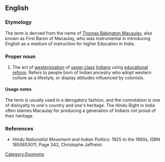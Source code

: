 ==English==

===Etymology===
The term is derived from the name of [[w:Thomas Babington Macaulay|Thomas Babington Macaulay]], also known as First Baron of Macaulay, who was instrumental in introducing English as a medium of instruction for higher Education in India.

===Proper noun===
{{en-proper noun}}

# {{derogatory}} The act of [[westernization]] of [[upper class]] [[Indian]]s using [[educational]] [[reform]]. Refers to people born of Indian ancestry who adopt western culture as a lifestyle, or display attitudes influenced by colonists.

====Usage notes====
The term is usually used in a derogatory fashion, and the connotation is one of disloyalty to one's country and one's heritage. The Hindu Right in India often blames Macaulay for producing a generation of Indians not proud of their heritage.

===References===
* ''Hindu Nationalist Movement and Indian Politics'': 1925 to the 1990s, ISBN 1850653011, Page 343, Christophe Jaffrelot.

[[Category:Eponyms]]